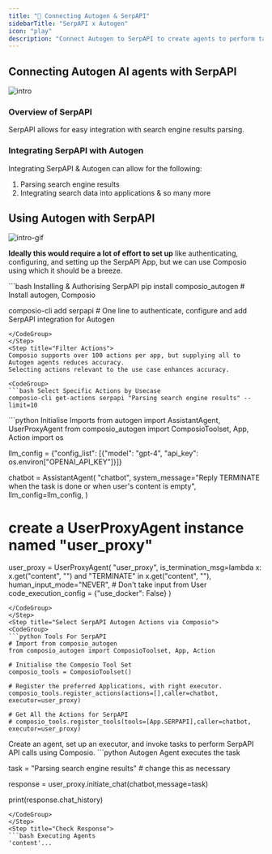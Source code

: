 ```yaml
---
title: "🚀 Connecting Autogen & SerpAPI"
sidebarTitle: "SerpAPI x Autogen"
icon: "play"
description: "Connect Autogen to SerpAPI to create agents to perform tasks using natural language"
---
```


## Connecting Autogen AI agents with SerpAPI
![intro](/media/intro.jpg)

### Overview of SerpAPI

SerpAPI allows for easy integration with search engine results parsing.

### Integrating SerpAPI with Autogen

Integrating SerpAPI & Autogen can allow for the following:

1. Parsing search engine results
2. Integrating search data into applications
& so many more

## Using Autogen with SerpAPI
![intro-gif](/media/intro.gif)
<Steps>
<Step title="Setting Up the Environment">

**Ideally this would require a lot of effort to set up** like authenticating, configuring, and setting up the SerpAPI App, but we can use Composio using which it should be a breeze.

<CodeGroup>
```bash Installing & Authorising SerpAPI
pip install composio_autogen # Install autogen, Composio 

composio-cli add serpapi # One line to authenticate, configure and add SerpAPI integration for Autogen
```
</CodeGroup>
</Step>
<Step title="Filter Actions">
Composio supports over 100 actions per app, but supplying all to Autogen agents reduces accuracy.
Selecting actions relevant to the use case enhances accuracy.

<CodeGroup>
```bash Select Specific Actions by Usecase
composio-cli get-actions serpapi "Parsing search engine results" --limit=10
```
</CodeGroup>

</Step>
<Step title="Import Base Packages">

<CodeGroup>
```python Initialise Imports
from autogen import AssistantAgent, UserProxyAgent
from composio_autogen import ComposioToolset, App, Action
import os

llm_config = {"config_list": [{"model": "gpt-4", "api_key": os.environ["OPENAI_API_KEY"]}]}

chatbot = AssistantAgent(
    "chatbot",
    system_message="Reply TERMINATE when the task is done or when user's content is empty",
    llm_config=llm_config,
)

# create a UserProxyAgent instance named "user_proxy"
user_proxy = UserProxyAgent(
    "user_proxy",
    is_termination_msg=lambda x: x.get("content", "") and "TERMINATE" in x.get("content", ""),
    human_input_mode="NEVER", # Don't take input from User
    code_execution_config = {"use_docker": False}
)
```
</CodeGroup>
</Step>
<Step title="Select SerpAPI Autogen Actions via Composio">
<CodeGroup>
```python Tools For SerpAPI
# Import from composio_autogen
from composio_autogen import ComposioToolset, App, Action

# Initialise the Composio Tool Set
composio_tools = ComposioToolset()

# Register the preferred Applications, with right executor. 
composio_tools.register_actions(actions=[],caller=chatbot, executor=user_proxy)

# Get All the Actions for SerpAPI
# composio_tools.register_tools(tools=[App.SERPAPI],caller=chatbot, executor=user_proxy) 
```
</CodeGroup>
</Step>
<Step title="Execute the Agent">
Create an agent, set up an executor, and invoke tasks to perform SerpAPI API calls using Composio. 
<CodeGroup>
```python Autogen Agent executes the task

task = "Parsing search engine results" # change this as necessary

response = user_proxy.initiate_chat(chatbot,message=task)

print(response.chat_history)
```
</CodeGroup>
</Step>
<Step title="Check Response">
```bash Executing Agents
'content'...
```
</Step>
</Steps>
